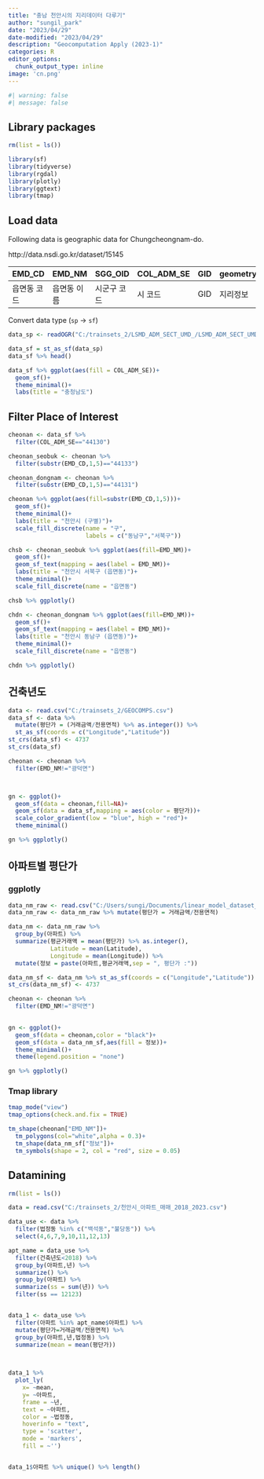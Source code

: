 ```yaml
---
title: "충남 천안시의 지리데이터 다루기"
author: "sungil_park"
date: "2023/04/29"
date-modified: "2023/04/29"
description: "Geocomputation Apply (2023-1)"
categories: R
editor_options: 
  chunk_output_type: inline
image: 'cn.png'
---
```


```r
#| warning: false
#| message: false
```

## Library packages

```r
rm(list = ls())

library(sf)
library(tidyverse)
library(rgdal)
library(plotly)
library(ggtext)
library(tmap)
```

## Load data

Following data is geographic data for Chungcheongnam-do.

http://data.nsdi.go.kr/dataset/15145

| EMD_CD      | EMD_NM      | SGG_OID     | COL_ADM_SE | GID | geometry |
|-------------|-------------|-------------|------------|-----|----------|
| 읍면동 코드 | 읍면동 이름 | 시군구 코드 | 시 코드    | GID | 지리정보 |

Convert data type (`sp` -\> `sf`)

```r
data_sp <- readOGR("C:/trainsets_2/LSMD_ADM_SECT_UMD_/LSMD_ADM_SECT_UMD_44.shp",encoding = "euc-kr")

data_sf = st_as_sf(data_sp)
data_sf %>% head()
```

```r
data_sf %>% ggplot(aes(fill = COL_ADM_SE))+
  geom_sf()+
  theme_minimal()+
  labs(title = "충청남도")
```

## Filter Place of Interest

```r
cheonan <- data_sf %>% 
  filter(COL_ADM_SE=="44130")

cheonan_seobuk <- cheonan %>%  
  filter(substr(EMD_CD,1,5)=="44133")

cheonan_dongnam <- cheonan %>%  
  filter(substr(EMD_CD,1,5)=="44131")
```

```r
cheonan %>% ggplot(aes(fill=substr(EMD_CD,1,5)))+
  geom_sf()+
  theme_minimal()+
  labs(title = "천안시 (구별)")+
  scale_fill_discrete(name = "구",
                      labels = c("동남구","서북구"))
```

```r
chsb <- cheonan_seobuk %>% ggplot(aes(fill=EMD_NM))+
  geom_sf()+
  geom_sf_text(mapping = aes(label = EMD_NM))+
  labs(title = "천안시 서북구 (읍면동)")+
  theme_minimal()+
  scale_fill_discrete(name = "읍면동")

chsb %>% ggplotly()
```

```r
chdn <- cheonan_dongnam %>% ggplot(aes(fill=EMD_NM))+
  geom_sf()+
  geom_sf_text(mapping = aes(label = EMD_NM))+
  labs(title = "천안시 동남구 (읍면동)")+
  theme_minimal()+
  scale_fill_discrete(name = "읍면동")

chdn %>% ggplotly()
```

## 건축년도

```r
data <- read.csv("C:/trainsets_2/GEOCOMPS.csv")
data_sf <- data %>% 
  mutate(평단가 = (거래금액/전용면적) %>% as.integer()) %>% 
  st_as_sf(coords = c("Longitude","Latitude"))
st_crs(data_sf) <- 4737
st_crs(data_sf)

cheonan <- cheonan %>% 
  filter(EMD_NM!="광덕면")



gn <- ggplot()+
  geom_sf(data = cheonan,fill=NA)+
  geom_sf(data = data_sf,mapping = aes(color = 평단가))+
  scale_color_gradient(low = "blue", high = "red")+
  theme_minimal()

gn %>% ggplotly()
```

## 아파트별 평단가

### ggplotly

```r
data_nm_raw <- read.csv("C:/Users/sungi/Documents/linear_model_dataset_R.csv")
data_nm_raw <- data_nm_raw %>% mutate(평단가 = 거래금액/전용면적)

data_nm <- data_nm_raw %>% 
  group_by(아파트) %>% 
  summarize(평균거래액 = mean(평단가) %>% as.integer(),
            Latitude = mean(Latitude),
            Longitude = mean(Longitude)) %>% 
  mutate(정보 = paste(아파트,평균거래액,sep = ", 평단가 :"))

data_nm_sf <- data_nm %>% st_as_sf(coords = c("Longitude","Latitude"))
st_crs(data_nm_sf) <- 4737

cheonan <- cheonan %>% 
  filter(EMD_NM!="광덕면")

  
gn <- ggplot()+
  geom_sf(data = cheonan,color = "black")+
  geom_sf(data = data_nm_sf,aes(fill = 정보))+
  theme_minimal()+
  theme(legend.position = "none")

gn %>% ggplotly()
```

### Tmap library

```r
tmap_mode("view")
tmap_options(check.and.fix = TRUE)

tm_shape(cheonan["EMD_NM"])+
  tm_polygons(col="white",alpha = 0.3)+
  tm_shape(data_nm_sf["정보"])+
  tm_symbols(shape = 2, col = "red", size = 0.05)
```

## Datamining

```r
rm(list = ls())

data = read.csv("C:/trainsets_2/천안시_아파트_매매_2018_2023.csv")
```

```r

data_use <- data %>% 
  filter(법정동 %in% c("백석동","불당동")) %>% 
  select(4,6,7,9,10,11,12,13)

apt_name = data_use %>% 
  filter(건축년도<2018) %>%  
  group_by(아파트,년) %>% 
  summarize() %>% 
  group_by(아파트) %>% 
  summarize(ss = sum(년)) %>% 
  filter(ss == 12123)


data_1 <- data_use %>% 
  filter(아파트 %in% apt_name$아파트) %>%
  mutate(평단가=거래금액/전용면적) %>% 
  group_by(아파트,년,법정동) %>% 
  summarize(mean = mean(평단가))


  
data_1 %>% 
  plot_ly(
    x= ~mean,
    y= ~아파트,
    frame = ~년,
    text = ~아파트,
    color = ~법정동,
    hoverinfo = "text",
    type = 'scatter',
    mode = 'markers',
    fill = ~'')


data_1$아파트 %>% unique() %>% length()
```
